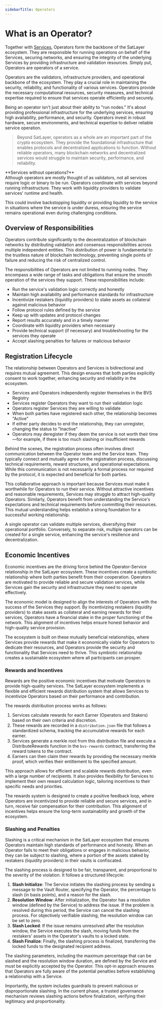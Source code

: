 ```yaml
---
sidebarTitle: Operators
---
```



# What is an Operator?

Together with [Services](/getting-started/services), Operators form the backbone of the SatLayer ecosystem.
They are responsible for running operations on behalf of the Services,
securing networks, and ensuring the integrity of the underlying Services by providing infrastructure and validation resources.
Simply put, Operators are operators of a service.

Operators are the validators, infrastructure providers, and operational backbone of the ecosystem.
They play a crucial role in maintaining the security, reliability, and functionality of various services.
Operators provide the necessary computational resources, security measures,
and technical expertise required to ensure that services operate efficiently and securely.

Being an operator isn't just about their ability to "run nodes."
It's about providing professional infrastructure for the underlying services,
ensuring high availability, performance, and security.
Operators invest in robust hardware, secure environments,
and technical expertise to deliver reliable service operation.

> Beyond SatLayer, operators as a whole are an important part of the crypto ecosystem.
> They provide the foundational infrastructure that enables protocols and decentralized applications to function.
> Without reliable operators, many blockchain networks and decentralized services would struggle to maintain security, performance, and reliability.

<Callout type="info">
  **Services without operations?**<br/>
  Although operators are mostly thought of as validators, not all services require logic or binary to be run.
  Operators coordinate with services beyond running infrastructure.
  They work with liquidity providers to validate services' runtime and health.

  This could involve backstopping liquidity
  or providing liquidity to the service in situations where the service is under duress,
  ensuring the service remains operational even during challenging conditions.
</Callout>

## Overview of Responsibilities

Operators contribute significantly to the decentralization of blockchain networks
by distributing validation and consensus responsibilities across multiple independent entities.
This distribution of power is fundamental to the trustless nature of blockchain technology,
preventing single points of failure and reducing the risk of centralized control.

The responsibilities of Operators are not limited to running nodes.
They encompass a wide range of tasks and obligations that ensure the smooth operation of the services they support.
These responsibilities include:

- Run the service's validation logic correctly and honestly
- Maintain high availability and performance standards for infrastructure
- Incentivize restakers (liquidity providers) to stake assets as collateral against malicious behavior
- Follow protocol rules defined by the service
- Keep up with updates and protocol changes
- Report results accurately and in a timely manner
- Coordinate with liquidity providers when necessary
- Provide technical support (if necessary) and troubleshooting for the services they operate
- Accept slashing penalties for failures or malicious behavior

## Registration Lifecycle

The relationship between Operators and Services is bidirectional and requires mutual agreement.
This design ensures that both parties explicitly consent to work together,
enhancing security and reliability in the ecosystem.

- Services and Operators independently register themselves in the BVS Registry
- Services register Operators they want to run their validation logic
- Operators register Services they are willing to validate
- When both parties have registered each other, the relationship becomes "Active"
- If either party decides to end the relationship, they can unregister, changing the status to "Inactive"
- Operators may deregister if they deem the service is not worth their time—for example,
if there is too much slashing or insufficient rewards

Behind the scenes,
the registration process often involves direct communication between the Operator team and the Service team.
They typically connect and mutually agree on the registration process,
discussing technical requirements, reward structures, and operational expectations.
While this communication is not necessarily a formal process nor required by the protocol,
it is expected and beneficial for both parties.

This collaborative approach is important because Services must make it worthwhile for Operators to run their service.
Without attractive incentives and reasonable requirements, Services may struggle to attract high-quality Operators.
Similarly,
Operators benefit
from understanding the Service's expectations and technical requirements before committing their resources.
This mutual understanding helps establish a strong foundation for a successful working relationship.

<Callout type="info">
  A single operator can validate multiple services, diversifying their operational portfolio.
  Conversely, to separate risk, multiple operators can be created for a single service, enhancing the service's
  resilience and decentralization.
</Callout>

## Economic Incentives

Economic incentives are the driving force behind the Operator-Service relationship in the SatLayer ecosystem.
These incentives create a symbiotic relationship where both parties benefit from their cooperation.
Operators are motivated to provide reliable and secure validation services,
while Services gain the security and infrastructure they need to operate effectively.

The economic model is designed to align the interests of Operators with the success of the Services they support.
By incentivizing restakers (liquidity providers) to stake assets as collateral and earning rewards for their services,
Operators have a financial stake in the proper functioning of the network.
This alignment of incentives helps ensure honest behavior and high-quality service provision.

The ecosystem is built on these mutually beneficial relationships,
where Services provide rewards that make it economically viable for Operators to dedicate their resources,
and Operators provide the security and functionality that Services need to thrive.
This symbiotic relationship creates a sustainable ecosystem where all participants can prosper.

### Rewards and Incentives

Rewards are the positive economic incentives that motivate Operators to provide high-quality services.
The SatLayer ecosystem implements a flexible and efficient rewards distribution system that allows Services to incentivize Operators based on their performance and contribution.

The rewards distribution process works as follows:

1. Services calculate rewards for each Earner (Operators and Stakers) based on their own criteria and discretion.
2. These rewards are recorded in a `distribution.json` file that follows a standardized schema,
tracking the accumulative rewards for each earner.
3. Services generate a merkle root from this distribution file and execute a DistributeRewards function in the `bvs-rewards` contract,
transferring the reward tokens to the contract.
4. Earners can then claim their rewards by providing the necessary merkle proof, which verifies their entitlement to the specified amount.

This approach allows for efficient and scalable rewards distribution, even with a large number of recipients.
It also provides flexibility for Services to implement their own reward calculation logic,
tailoring incentives to their specific needs and priorities.

The rewards system is designed to create a positive feedback loop,
where Operators are incentivized to provide reliable and secure services,
and in turn, receive fair compensation for their contribution.
This alignment of incentives helps ensure the long-term sustainability and growth of the ecosystem.

### Slashing and Penalties

Slashing is a critical mechanism in the SatLayer ecosystem
that ensures Operators maintain high standards of performance and honesty.
When an Operator fails to meet their obligations or engages in malicious behavior, they can be subject to slashing,
where a portion of the assets staked by restakers (liquidity providers) in their vaults is confiscated.

The slashing process is designed to be fair, transparent, and proportional to the severity of the violation.
It follows a structured lifecycle:

1. **Slash Initialize**:
The Service initiates the slashing process by sending a message to the Vault Router,
specifying the Operator, the percentage to slash (in basis points), and a reason for the slash.
2. **Resolution Window**:
After initialization, the Operator has a resolution window (defined by the Service) to address the issue.
If the problem is resolved during this period, the Service can cancel the slashing process.
For objectively verifiable slashing, the resolution window can be set to zero.
3. **Slash Locked**:
If the issue remains unresolved after the resolution window,
the Service executes the slash,
moving funds from the restakers' assets in the Operator's vaults to a locked state.
4. **Slash Finalize**:
Finally, the slashing process is finalized, transferring the locked funds to the designated recipient address.

The slashing parameters,
including the maximum percentage that can be slashed and the resolution window duration,
are defined by the Service and must be explicitly accepted by the Operator.
This opt-in approach ensures that Operators are fully aware of the potential penalties before establishing a relationship with a Service.

Importantly, the system includes guardrails to prevent malicious or disproportionate slashing.
In the current phase,
a trusted governance mechanism reviews slashing actions before finalization,
verifying their legitimacy and proportionality.